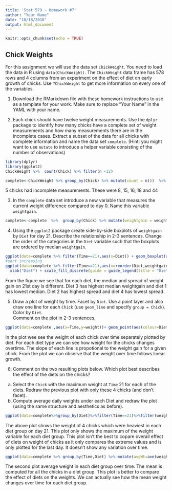 ```yaml
---
title: 'Stat 579 - Homework #7'
author: "Your Name"
date: "10/18/2018"
output: html_document
---
```


```r
knitr::opts_chunk$set(echo = TRUE)
```

## Chick Weights

For this assignment we will use the data set `ChickWeight`. You need to load the data in R using `data(ChickWeight)`.
The `ChickWeight` data frame has 578 rows and 4 columns from an experiment on the effect of diet on early growth of chicks. Use `?ChickWeight` to get more information on every one of the variables.

1. Download the RMarkdown file with these homework instructions to use as a template for your work.
Make sure to replace "Your Name" in the YAML with your name.

2.  Each chick should have twelve weight measurements. Use the `dplyr` package to identify how many chicks have a complete set of weight measurements and how many measurements there are in the incomplete cases. Extract a subset of the data for all chicks with complete information and name the data set `complete`. (Hint: you might want to use `mutate` to introduce a helper variable consisting of the number of observations)  

```r
library(dplyr)
library(ggplot2)
ChickWeight %>%  count(Chick) %>% filter(n <12)

complete<-ChickWeight %>% group_by(Chick) %>% mutate(count = n())  %>% filter(count==12)
```
5 chicks had incomplete measurements. These were 8, 15, 16, 18 and 44


3. In the `complete` data set introduce a new variable that measures the current weight difference compared to day 0. Name this variable `weightgain`.   

```r
complete<-complete  %>%  group_by(Chick) %>% mutate(weightgain = weight-first(weight))

```

4.  Using the `ggplot2` package create  side-by-side boxplots of `weightgain` by `Diet` for day 21. Describe the relationship in 2-3 sentences. 
Change the order of the categories in the `Diet` variable such that the boxplots are ordered by median `weightgain`.

```r
ggplot(data=complete %>% filter(Time==21),aes(x=Diet)) + geom_boxplot(aes(y=weightgain,fill=Diet))
#sort increasing
ggplot(data=complete %>% filter(Time==21),aes(x=reorder(Diet,weightgain,FUN = median))) + geom_boxplot(aes(y=weightgain,fill=reorder(Diet,weightgain,FUN = median)))+
  xlab("Diet") + scale_fill_discrete(guide = guide_legend(title = "Diet"))

```

From the figure we see that for each diet, the median and spread of weight gain on 21st day is different. Diet 3 has highest median weightgain and diet 1 has lowest median. Diet 2 has highest spread and diet 4 has lowest spread.

5. Draw a plot of weight by time. Facet by `Diet`. Use a point layer and also draw one line for each `Chick` (use `geom_line` and specify `group = Chick`). Color by `Diet`.  <br>
Comment on the plot in  2-3 sentences. 

```r
ggplot(data=complete ,aes(x=Time,y=weight))+ geom_point(aes(colour=Diet)) + facet_wrap(~Diet)+ geom_line(aes(x=Time,y=weight, group = Chick, colour=Diet))

```

In the plot wee see the weight of each chick over time separately plotted by diet. For each diet type we can see how weight for the chicks changes overtime. The slope of each line is propotional to the weight gain for a given chick. From the plot we can observe that the weight over time follows linear growth.

6. Comment on the two resulting plots below. Which plot best describes the effect of the diets on the chicks?
  a. Select the  `Chick` with the maximum weight at `Time` 21 for each of the diets. Redraw the previous plot with only these 4 chicks (and don't facet).
  b. Compute average daily weights under each Diet and redraw the plot (using the same structure and aesthetics as before).<br>
  
```r
ggplot(data=complete%>%group_by(Diet)%>%filter(Time==21)%>%filter(weight==max(weight)) ,aes(x=Time,y=weight))+ geom_point(aes(colour=Diet)) 

```

The above plot shows the weight of 4 chicks which were heaviest in each diet group on day 21. This plot only shows the maximum of the weight variable for each diet group. This plot isn't the best to copare overall effect of diets on weight of chicks as it only compares the extreme values and is only plotted for the last day. It doesn't show any variation over time.

```r
ggplot(data=complete %>% group_by(Time,Diet) %>% mutate(avgWt=ave(weight)) ,aes(x=Time,y=avgWt))+ geom_point(aes(colour=Diet)) + facet_wrap(~Diet)+ geom_line(aes(x=Time,y=avgWt, colour=Diet))
```

The second plot average weight in each diet group over time. The mean is computed for all the chicks in a diet group. This plot is better to compare the effect of diets on the weights. We can actually see how the mean weight changes over time for each diet group.
